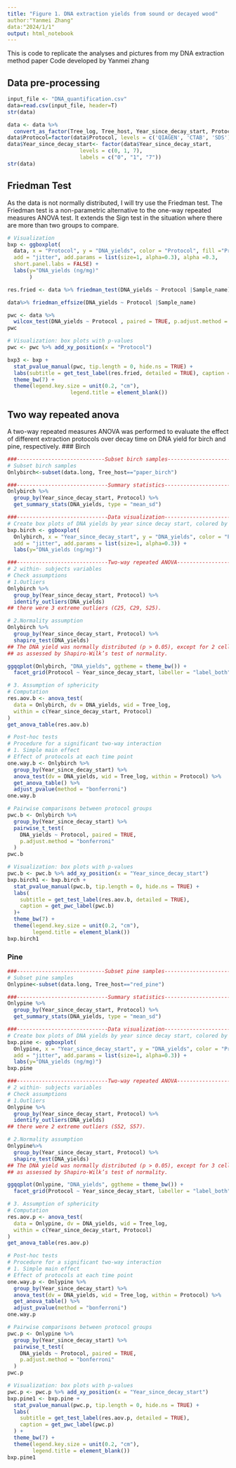 ```yaml
---
title: "Figure 1. DNA extraction yields from sound or decayed wood"
author:"Yanmei Zhang"
data:"2024/1/1"
output: html_notebook
---
```


This is code to replicate the analyses and pictures from my DNA extraction method paper
Code developed by Yanmei zhang

## Data pre-processing
```r
input_file <- "DNA_quantification.csv"
data=read.csv(input_file, header=T)
str(data)

data <- data %>%
  convert_as_factor(Tree_log, Tree_host, Year_since_decay_start, Protocol, When, Year)
data$Protocol=factor(data$Protocol, levels = c('QIAGEN', 'CTAB', 'SDS')) 
data$Year_since_decay_start<- factor(data$Year_since_decay_start, 
                       levels = c(0, 1, 7),
                       labels = c("0", "1", "7"))
str(data)
```

## Friedman Test
As the data is not normally distributed, I will try use the Friedman test. The Friedman test is a non-parametric alternative to the one-way repeated measures ANOVA test. It extends the Sign test in the situation where there are more than two groups to compare.
```r
# Visualization
bxp <- ggboxplot(
  data, x = "Protocol", y = "DNA_yields", color = "Protocol", fill ="Protocol",
  add = "jitter", add.params = list(size=1, alpha=0.3), alpha =0.3,
  short.panel.labs = FALSE) +
  labs(y="DNA_yields (ng/mg)"
       )  

res.fried <- data %>% friedman_test(DNA_yields ~ Protocol |Sample_name)

data%>% friedman_effsize(DNA_yields ~ Protocol |Sample_name)

pwc <- data %>%
  wilcox_test(DNA_yields ~ Protocol , paired = TRUE, p.adjust.method = "bonferroni")
pwc

# Visualization: box plots with p-values
pwc <- pwc %>% add_xy_position(x = "Protocol")

bxp3 <- bxp + 
  stat_pvalue_manual(pwc, tip.length = 0, hide.ns = TRUE) +
  labs(subtitle = get_test_label(res.fried, detailed = TRUE), caption = get_pwc_label(pwc)) +
  theme_bw(7) +
  theme(legend.key.size = unit(0.2, "cm"),
                    legend.title = element_blank())
```

## Two way repeated anova
A two-way repeated measures ANOVA was performed to evaluate the effect of different extraction protocols over decay time on DNA yield for birch and pine, respectively.
### Birch
```r
###----------------------------Subset birch samples-------------------------------------###
# Subset birch samples
Onlybirch<-subset(data.long, Tree_host=="paper_birch")

###-----------------------------Summary statistics-------------------------------------###
Onlybirch %>%
  group_by(Year_since_decay_start, Protocol) %>%
  get_summary_stats(DNA_yields, type = "mean_sd")

###-----------------------------Data visualization-------------------------------------###
# Create box plots of DNA yields by year since decay start, colored by protocols:
bxp.birch <- ggboxplot(
  Onlybirch, x = "Year_since_decay_start", y = "DNA_yields", color = "Protocol", 
  add = "jitter", add.params = list(size=1, alpha=0.3)) + 
  labs(y="DNA_yields (ng/mg)") 

###-----------------------------Two-way repeated ANOVA-------------------------------###
# 2 within- subjects variables
# Check assumptions
# 1.Outliers
Onlybirch %>%
  group_by(Year_since_decay_start, Protocol) %>%
  identify_outliers(DNA_yields)
## there were 3 extreme outliers (C25, C29, S25).

# 2.Normality assumption
Onlybirch %>%
  group_by(Year_since_decay_start, Protocol) %>%
  shapiro_test(DNA_yields) 
## The DNA yield was normally distributed (p > 0.05), except for 2 cells
## as assessed by Shapiro-Wilk’s test of normality.

ggqqplot(Onlybirch, "DNA_yields", ggtheme = theme_bw()) +
  facet_grid(Protocol ~ Year_since_decay_start, labeller = "label_both")

# 3. Assumption of sphericity
# Computation
res.aov.b <- anova_test(
  data = Onlybirch, dv = DNA_yields, wid = Tree_log,
  within = c(Year_since_decay_start, Protocol)
)
get_anova_table(res.aov.b)

# Post-hoc tests
# Procedure for a significant two-way interaction
# 1. Simple main effect
# Effect of protocols at each time point
one.way.b <- Onlybirch %>%
  group_by(Year_since_decay_start) %>%
  anova_test(dv = DNA_yields, wid = Tree_log, within = Protocol) %>%
  get_anova_table() %>%
  adjust_pvalue(method = "bonferroni")
one.way.b

# Pairwise comparisons between protocol groups
pwc.b <- Onlybirch %>%
  group_by(Year_since_decay_start) %>%
  pairwise_t_test(
    DNA_yields ~ Protocol, paired = TRUE,
    p.adjust.method = "bonferroni"
  )
pwc.b

# Visualization: box plots with p-values
pwc.b <- pwc.b %>% add_xy_position(x = "Year_since_decay_start")
bxp.birch1 <- bxp.birch + 
  stat_pvalue_manual(pwc.b, tip.length = 0, hide.ns = TRUE) +
  labs(
    subtitle = get_test_label(res.aov.b, detailed = TRUE),
    caption = get_pwc_label(pwc.b)
  )+
  theme_bw(7) +
  theme(legend.key.size = unit(0.2, "cm"),
        legend.title = element_blank()) 
bxp.birch1
```

### Pine 
```r
###----------------------------Subset pine samples-------------------------------------###
# Subset pine samples
Onlypine<-subset(data.long, Tree_host=="red_pine")

###-----------------------------Summary statistics-------------------------------------###
Onlypine %>%
  group_by(Year_since_decay_start, Protocol) %>%
  get_summary_stats(DNA_yields, type = "mean_sd")

###-----------------------------Data visualization-------------------------------------###
# Create box plots of DNA yields by year since decay start, colored by protocols:
bxp.pine <- ggboxplot(
  Onlypine, x = "Year_since_decay_start", y = "DNA_yields", color = "Protocol", 
  add = "jitter", add.params = list(size=1, alpha=0.3)) +
  labs(y="DNA_yields (ng/mg)") 
bxp.pine

###-----------------------------Two-way repeated ANOVA-------------------------------###
# 2 within- subjects variables
# Check assumptions
# 1.Outliers
Onlypine %>%
  group_by(Year_since_decay_start, Protocol) %>%
  identify_outliers(DNA_yields) 
## there were 2 extreme outliers (S52, S57).

# 2.Normality assumption
Onlypine%>%
  group_by(Year_since_decay_start, Protocol) %>%
  shapiro_test(DNA_yields) 
## The DNA yield was normally distributed (p > 0.05), except for 3 cells
## as assessed by Shapiro-Wilk’s test of normality.

ggqqplot(Onlypine, "DNA_yields", ggtheme = theme_bw()) +
  facet_grid(Protocol ~ Year_since_decay_start, labeller = "label_both")

# 3. Assumption of sphericity
# Computation
res.aov.p <- anova_test(
  data = Onlypine, dv = DNA_yields, wid = Tree_log,
  within = c(Year_since_decay_start, Protocol)
)
get_anova_table(res.aov.p)

# Post-hoc tests
# Procedure for a significant two-way interaction
# 1. Simple main effect
# Effect of protocols at each time point
one.way.p <- Onlypine %>%
  group_by(Year_since_decay_start) %>%
  anova_test(dv = DNA_yields, wid = Tree_log, within = Protocol) %>%
  get_anova_table() %>%
  adjust_pvalue(method = "bonferroni")
one.way.p

# Pairwise comparisons between protocol groups
pwc.p <- Onlypine %>%
  group_by(Year_since_decay_start) %>%
  pairwise_t_test(
    DNA_yields ~ Protocol, paired = TRUE,
    p.adjust.method = "bonferroni"
  )
pwc.p

# Visualization: box plots with p-values
pwc.p <- pwc.p %>% add_xy_position(x = "Year_since_decay_start")
bxp.pine1 <- bxp.pine + 
  stat_pvalue_manual(pwc.p, tip.length = 0, hide.ns = TRUE) +
  labs(
    subtitle = get_test_label(res.aov.p, detailed = TRUE),
    caption = get_pwc_label(pwc.p)
  ) +
  theme_bw(7) +
  theme(legend.key.size = unit(0.2, "cm"),
        legend.title = element_blank()) 
bxp.pine1
```